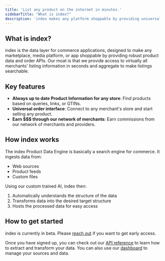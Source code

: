 ```yaml
---
title: 'List any product on the internet in minutes.'
sidebarTitle: "What is index?"
description: 'index makes any platform shoppable by providing universal product data and order APIs - fueling shopping experiences for marketplaces, media, and social commerce.'
---
```


## What is index?

index is the data layer for commerce applications, designed to make any marketplace, media platform, or app shoppable by providing robust product data and order APIs. Our moat is that we provide access to virtually all merchants' listing information in seconds and aggregate to make listings searchable.

## Key features

- **Always up to date Product Information for any store**: Find products based on queries, links, or GTINs.
- **Universal order interface**: Connect to any merchant's store and start selling any product.
- **Earn \$\$\$ through our network of merchants**: Earn commissions from our network of merchants and providers.

## How index works

The index Product Data Engine is basically a search engine for commerce. It ingests data from:

- Web sources
- Product feeds
- Custom files

Using our custom trained AI, index then:

1. Automatically understands the structure of the data
2. Transforms data into the desired target structure
3. Hosts the processed data for easy access

## How to get started

index is currently in beta. Please [reach out](https://calendly.com/sfaist/15min) if you want to get early access.

Once you have signed up, you can check out our [API reference](https://docs.index-commerce.com/api-reference/get-started) to learn how to extract and transform your data. You can also use our [dashboard](https://dashboard.index-commerce.com) to manage your sources and data.